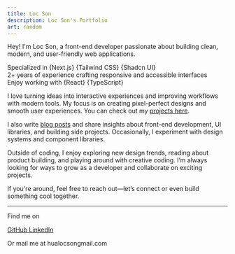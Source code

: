 ```yaml
---
title: Loc Son
description: Loc Son's Portfolio
art: random
---
```


Hey! I'm Loc Son, a front-end developer passionate about building clean, modern, and user-friendly web applications.

Specialized in {Next.js} {Tailwind CSS} {Shadcn UI} <br />
2+ years of experience crafting responsive and accessible interfaces <br />
Enjoy working with {React} {TypeScript}

I love turning ideas into interactive experiences and improving workflows with modern tools. My focus is on creating pixel-perfect designs and smooth user experiences. You can check out my [projects here](/projects).

I also write [blog posts](/posts) and share insights about front-end development, UI libraries, and building side projects. Occasionally, I experiment with design systems and component libraries.

Outside of coding, I enjoy exploring new design trends, reading about product building, and playing around with creative coding. I’m always looking for ways to grow as a developer and collaborate on exciting projects.

If you're around, feel free to reach out—let’s connect or even build something cool together.

---

Find me on

<p className="!-mt-2 flex flex-wrap gap-2">
  <a href="https://github.com/hualocson" target="_blank">
    <i className="fa-brands fa-github opacity-75"></i>
    <span> GitHub</span>
  </a>
  <a href="https://www.linkedin.com/in/hualocson" target="_blank">
    <i className="fa-brands fa-linkedin opacity-75"></i>
    <span> LinkedIn</span>
  </a>
</p>

Or mail me at <span className="font-mono">hualocson<i className="text-(--fg) opacity-75 translate-y-[2px] fa-solid fa-at"></i>gmail.com</span>
